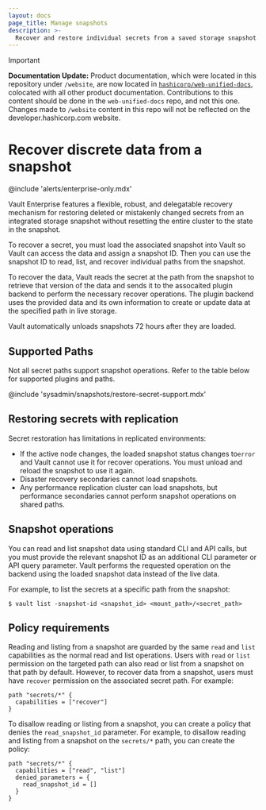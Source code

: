 ```yaml
---
layout: docs
page_title: Manage snapshots
description: >-
  Recover and restore individual secrets from a saved storage snapshot.
---
```


> [!IMPORTANT]  
> **Documentation Update:** Product documentation, which were located in this repository under `/website`, are now located in [`hashicorp/web-unified-docs`](https://github.com/hashicorp/web-unified-docs), colocated with all other product documentation. Contributions to this content should be done in the `web-unified-docs` repo, and not this one. Changes made to `/website` content in this repo will not be reflected on the developer.hashicorp.com website.

# Recover discrete data from a snapshot

@include 'alerts/enterprise-only.mdx'

Vault Enterprise features a flexible, robust, and delegatable recovery mechanism
for restoring deleted or mistakenly changed secrets from an integrated storage
snapshot without resetting the entire cluster to the state in the snapshot.

To recover a secret, you must load the associated snapshot into Vault so Vault
can access the data and assign a snapshot ID. Then you can use the snapshot ID
to read, list, and recover individual paths from the snapshot.

To recover the data, Vault reads the secret at the path from the snapshot to
retrieve that version of the data and sends it to the assocaited plugin backend
to perform the necessary recover operations. The plugin backend uses the
provided data and its own information to create or update data at the specified
path in live storage.

Vault automatically unloads snapshots 72 hours after they are loaded.



## Supported Paths

Not all secret paths support snapshot operations. Refer to the table below for
supported plugins and paths.

@include 'sysadmin/snapshots/restore-secret-support.mdx'


## Restoring secrets with replication

Secret restoration has limitations in replicated environments:

- If the active node changes, the loaded snapshot status changes to`error` and
  Vault cannot use it for recover operations. You must unload and reload the
  snapshot to use it again.
- Disaster recovery secondaries cannot load snapshots.
- Any performance replication cluster can load snapshots, but performance
  secondaries cannot perform snapshot operations on shared paths.



## Snapshot operations

You can read and list snapshot data using standard CLI and API calls, but you
must provide the relevant snapshot ID as an additional CLI parameter or API
query parameter. Vault performs the requested operation on the backend using the
loaded snapshot data instead of the live data.

For example, to list the secrets at a specific path from the snapshot:
```shell
$ vault list -snapshot-id <snapshot_id> <mount_path>/<secret_path>
```



## Policy requirements

Reading and listing from a snapshot are guarded by the same `read` and `list`
capabilities as the normal read and list operations. Users with `read` or `list`
permission on the targeted path can also read or list from a snapshot on that
path by default. However, to recover data from a snapshot, users must have
`recover` permission on the associated secret path. For example:

```hcl
path "secrets/*" {
  capabilities = ["recover"]
}
```

To disallow reading or listing from a snapshot, you can create a policy that
denies the `read_snapshot_id` parameter. For example, to disallow reading and
listing from a snapshot on the `secrets/*` path, you can create the policy:

```hcl
path "secrets/*" {
  capabilities = ["read", "list"]
  denied_parameters = {
    read_snapshot_id = []
  }
}
```